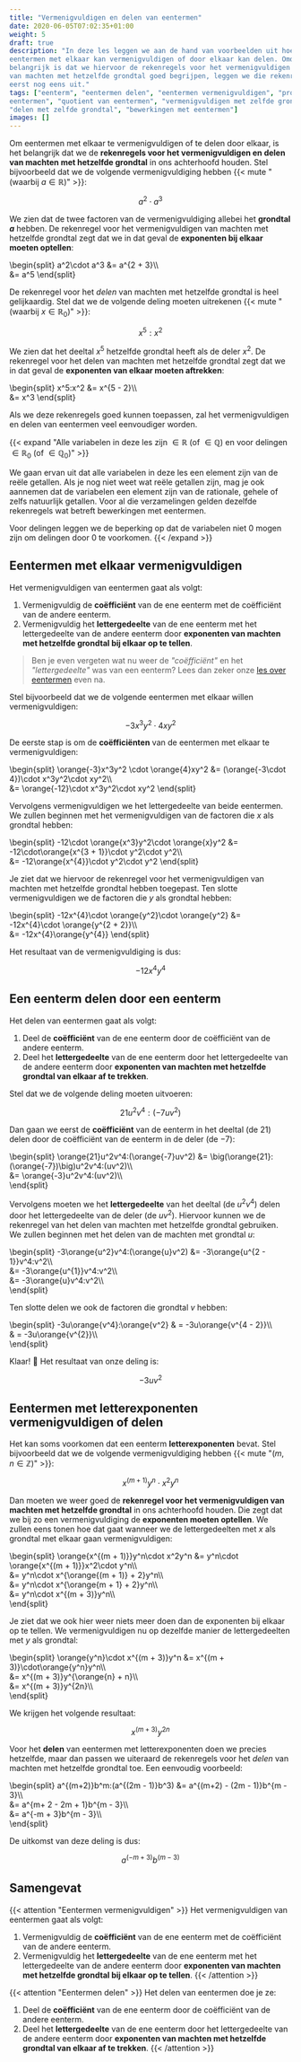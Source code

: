 ```yaml
---
title: "Vermenigvuldigen en delen van eentermen"
date: 2020-06-05T07:02:35+01:00
weight: 5
draft: true
description: "In deze les leggen we aan de hand van voorbeelden uit hoe je
eentermen met elkaar kan vermenigvuldigen of door elkaar kan delen. Omdat het
belangrijk is dat we hiervoor de rekenregels voor het vermenigvuldigen en delen
van machten met hetzelfde grondtal goed begrijpen, leggen we die rekenregels
eerst nog eens uit."
tags: ["eenterm", "eentermen delen", "eentermen vermenigvuldigen", "product van
eentermen", "quotient van eentermen", "vermenigvuldigen met zelfde grondtal",
"delen met zelfde grondtal", "bewerkingen met eentermen"]
images: []
---
```


Om eentermen met elkaar te vermenigvuldigen of te delen door elkaar, is het
belangrijk dat we de **rekenregels voor het vermenigvuldigen en delen van
machten met hetzelfde grondtal** in ons achterhoofd houden. Stel bijvoorbeeld
dat we de volgende vermenigvuldiging hebben
{{< mute "(waarbij $a \in \mathbb{R}$)" >}}:

$$a^2\cdot a^3$$

We zien dat de twee factoren van de vermenigvuldiging allebei het **grondtal
$a$** hebben. De rekenregel voor het vermenigvuldigen van machten met hetzelfde
grondtal zegt dat we in dat geval de **exponenten bij elkaar moeten optellen**:

\begin{split}
a^2\cdot a^3 &= a^{2 + 3}\\\\\
 &= a^5
\end{split}

De rekenregel voor het _delen_ van machten met hetzelfde grondtal is heel
gelijkaardig. Stel dat we de volgende deling moeten uitrekenen
{{< mute "(waarbij $x \in \mathbb{R}_0$)" >}}:

$$x^5:x^2$$

We zien dat het deeltal $x^5$ hetzelfde grondtal heeft als de deler $x^2$. De
rekenregel voor het delen van machten met hetzelfde grondtal zegt dat we in dat
geval de **exponenten van elkaar moeten aftrekken**:

\begin{split}
x^5:x^2 &= x^{5 - 2}\\\\\
 &= x^3
\end{split}

Als we deze rekenregels goed kunnen toepassen, zal het vermenigvuldigen en
delen van eentermen veel eenvoudiger worden.

{{< expand "Alle variabelen in deze les zijn $\in \mathbb{R}$ (of $\in\mathbb{Q}$) en voor delingen $\in \mathbb{R}_0$ (of $\in\mathbb{Q}_0$)" >}}

We gaan ervan uit dat alle variabelen in deze les een element zijn van de reële
getallen. Als je nog niet weet wat reële getallen zijn, mag je ook aannemen
dat de variabelen een element zijn van de rationale, gehele of zelfs natuurlijk
getallen. Voor al die verzamelingen gelden dezelfde rekenregels wat
betreft bewerkingen met eentermen.

Voor delingen leggen we de beperking op dat de variabelen niet $0$ mogen zijn
om delingen door $0$ te voorkomen.
{{< /expand >}}

## Eentermen met elkaar vermenigvuldigen

Het vermenigvuldigen van eentermen gaat als volgt:

1. Vermenigvuldig de **coëfficiënt** van de ene eenterm met de coëfficiënt van
   de andere eenterm.
2. Vermenigvuldig het **lettergedeelte** van de ene eenterm met het
   lettergedeelte van de andere eenterm door **exponenten van machten met
   hetzelfde grondtal bij elkaar op te tellen**.

> Ben je even vergeten wat nu weer de _"coëfficiënt"_ en het _"lettergedeelte"_
> was van een eenterm? Lees dan zeker onze [les over
> eentermen](../eentermen/eenterm) even na.

Stel bijvoorbeeld dat we de volgende eentermen met elkaar willen
vermenigvuldigen:

$$-3x^3y^2 \cdot 4xy^2$$

De eerste stap is om de **coëfficiënten** van de eentermen met elkaar te
vermenigvuldigen:

\begin{split}
\orange{-3}x^3y^2 \cdot \orange{4}xy^2
&= (\orange{-3\cdot 4})\cdot x^3y^2\cdot xy^2\\\\\
 &= \orange{-12}\cdot x^3y^2\cdot xy^2
\end{split}

Vervolgens vermenigvuldigen we het lettergedeelte van beide eentermen. We
zullen beginnen met het vermenigvuldigen van de factoren die $x$ als grondtal
hebben:

\begin{split}
-12\cdot \orange{x^3}y^2\cdot \orange{x}y^2
&= -12\cdot\orange{x^{3 + 1}}\cdot y^2\cdot y^2\\\\\
 &= -12\orange{x^{4}}\cdot y^2\cdot y^2
\end{split}

Je ziet dat we hiervoor de rekenregel voor het vermenigvuldigen van machten met
hetzelfde grondtal hebben toegepast. Ten slotte vermenigvuldigen we de factoren
die $y$ als grondtal hebben:

\begin{split}
-12x^{4}\cdot \orange{y^2}\cdot \orange{y^2}
&= -12x^{4}\cdot \orange{y^{2 + 2}}\\\\\
 &= -12x^{4}\orange{y^{4}}
\end{split}

Het resultaat van de vermenigvuldiging is dus:

$$-12x^{4}y^{4}$$

## Een eenterm delen door een eenterm

Het delen van eentermen gaat als volgt:

1. Deel de **coëfficiënt** van de ene eenterm door de coëfficiënt van de andere
   eenterm.
2. Deel het **lettergedeelte** van de ene eenterm door het lettergedeelte van
   de andere eenterm door **exponenten van machten met hetzelfde grondtal van
   elkaar af te trekken**.

Stel dat we de volgende deling moeten uitvoeren:

$$21u^2v^4:(-7uv^2)$$

Dan gaan we eerst de **coëfficiënt** van de eenterm in het deeltal (de $21$)
delen door de coëfficiënt van de eenterm in de deler (de $-7$):

\begin{split}
\orange{21}u^2v^4:(\orange{-7}uv^2)
&= \big(\orange{21}:(\orange{-7})\big)u^2v^4:(uv^2)\\\\\
 &= \orange{-3}u^2v^4:(uv^2)\\\\\
\end{split}

Vervolgens moeten we het **lettergedeelte** van het deeltal (de $u^2v^4$) delen
door het lettergedeelte van de deler (de $uv^2$). Hiervoor kunnen we de
rekenregel van het delen van machten met hetzelfde grondtal gebruiken. We
zullen beginnen met het delen van de machten met grondtal $u$:

\begin{split}
-3\orange{u^2}v^4:(\orange{u}v^2)
&= -3\orange{u^{2 - 1}}v^4:v^2\\\\\
 &= -3\orange{u^{1}}v^4:v^2\\\\\
 &= -3\orange{u}v^4:v^2\\\\\
\end{split}

Ten slotte delen we ook de factoren die grondtal $v$ hebben:

\begin{split}
-3u\orange{v^4}:\orange{v^2}
& = -3u\orange{v^{4 - 2}}\\\\\
 & = -3u\orange{v^{2}}\\\\\
\end{split}

Klaar! 🎉 Het resultaat van onze deling is:

$$-3uv^{2}$$

## Eentermen met letterexponenten vermenigvuldigen of delen

Het kan soms voorkomen dat een eenterm **letterexponenten** bevat. Stel
bijvoorbeeld dat we de volgende vermenigvuldiging hebben
{{< mute "($m, n \in \mathbb{Z}$)" >}}:

$$x^{(m + 1)}y^n\cdot x^2y^n$$

Dan moeten we weer goed de **rekenregel voor het vermenigvuldigen van machten
met hetzelfde grondtal** in ons achterhoofd houden. Die zegt dat we bij zo een
vermenigvuldiging de **exponenten moeten optellen**. We zullen eens tonen hoe
dat gaat wanneer we de lettergedeelten met $x$ als grondtal met elkaar gaan
vermenigvuldigen:

\begin{split}
\orange{x^{(m + 1)}}y^n\cdot x^2y^n
&= y^n\cdot \orange{x^{(m + 1)}}x^2\cdot y^n\\\\\
 &= y^n\cdot x^{\orange{(m + 1)} + 2}y^n\\\\\
 &= y^n\cdot x^{\orange{m + 1} + 2}y^n\\\\\
 &= y^n\cdot x^{(m + 3)}y^n\\\\\
\end{split}

Je ziet dat we ook hier weer niets meer doen dan de exponenten bij elkaar op te
tellen. We vermenigvuldigen nu op dezelfde manier de lettergedeelten met $y$
als grondtal:

\begin{split}
\orange{y^n}\cdot x^{(m + 3)}y^n
&= x^{(m + 3)}\cdot\orange{y^n}y^n\\\\\
 &= x^{(m + 3)}y^{\orange{n} + n}\\\\\
 &= x^{(m + 3)}y^{2n}\\\\\
\end{split}

We krijgen het volgende resultaat:

$$x^{(m + 3)}y^{2n}$$

Voor het **delen** van eentermen met letterexponenten doen we precies
hetzelfde, maar dan passen we uiteraard de rekenregels voor het _delen_ van
machten met hetzelfde grondtal toe. Een eenvoudig voorbeeld:

\begin{split}
a^{(m+2)}b^m:(a^{(2m - 1)}b^3)
&= a^{(m+2) - (2m - 1)}b^{m - 3}\\\\\
 &= a^{m+ 2 - 2m + 1}b^{m - 3}\\\\\
 &= a^{-m + 3}b^{m - 3}\\\\\
\end{split}

De uitkomst van deze deling is dus:

$$a^{(-m+ 3)}b^{(m - 3)}$$

## Samengevat

{{< attention "Eentermen vermenigvuldigen" >}}
Het vermenigvuldigen van eentermen gaat als volgt:

1. Vermenigvuldig de **coëfficiënt** van de ene eenterm met de coëfficiënt van
   de andere eenterm.
2. Vermenigvuldig het **lettergedeelte** van de ene eenterm met het
   lettergedeelte van de andere eenterm door **exponenten van machten met
   hetzelfde grondtal bij elkaar op te tellen**.
   {{< /attention >}}

{{< attention "Eentermen delen" >}}
Het delen van eentermen doe je ze:

1. Deel de **coëfficiënt** van de ene eenterm door de coëfficiënt van de andere
   eenterm.
2. Deel het **lettergedeelte** van de ene eenterm door het lettergedeelte van
   de andere eenterm door **exponenten van machten met hetzelfde grondtal van
   elkaar af te trekken**.
   {{< /attention >}}
